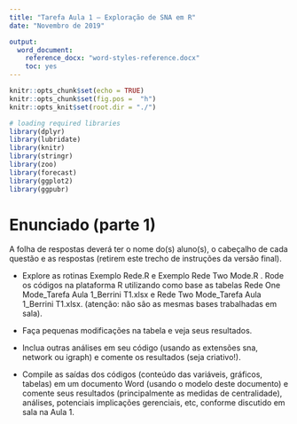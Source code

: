 ```yaml
---
title: "Tarefa Aula 1 – Exploração de SNA em R"
date: "Novembro de 2019"

output: 
  word_document: 
    reference_docx: "word-styles-reference.docx"
    toc: yes
---
```


```r
knitr::opts_chunk$set(echo = TRUE)
knitr::opts_chunk$set(fig.pos =  "h")
knitr::opts_knit$set(root.dir = "./")

# loading required libraries
library(dplyr)
library(lubridate)
library(knitr)
library(stringr)
library(zoo)
library(forecast)
library(ggplot2)
library(ggpubr)
```

# Enunciado (parte 1)

A folha de respostas deverá ter o nome do(s) aluno(s), o cabeçalho de cada questão e as respostas (retirem este trecho de instruções da versão final).

- Explore as rotinas Exemplo Rede.R e Exemplo Rede Two Mode.R . Rode os códigos na plataforma R utilizando como base as tabelas Rede One Mode_Tarefa Aula 1_Berrini T1.xlsx e Rede Two Mode_Tarefa Aula 1_Berrini T1.xlsx. (atenção: não são as mesmas bases trabalhadas em sala). 

- Faça pequenas modificações na tabela e veja seus resultados.

- Inclua outras análises em seu código (usando as extensões sna, network ou igraph) e comente os resultados (seja criativo!).

- Compile as saídas dos códigos (conteúdo das variáveis, gráficos, tabelas) em um documento Word (usando o modelo deste documento) e comente seus resultados (principalmente as medidas de centralidade), análises, potenciais implicações gerenciais, etc, conforme discutido em sala na Aula 1.

